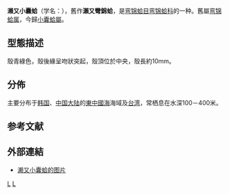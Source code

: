 {{Speciesbox
 | taxon = Saccella sematensis
 | authority = (Suzuki & Ishizuka, 1943)
 | synonyms_ref = {{r|WoRMS_506435|WoRMS_867133}}
 | synonyms =
* ''Nuculana confusa sematensis'' {{small|Suzuki & Ishizuka, 1943}}{{r|WoRMS_506435}}
* ''Nuculana sematensis'' {{small|Suzuki & Ishizuka, 1943}}{{r|shell_2143 |WoRMS_506435}}
}}

'''濑又小囊蛤'''（学名：''{{lang|la|Saccella sematensis}}''），舊作'''瀨又彎錦蛤'''，是[[弯锦蛤目|弯锦蛤目]][[弯锦蛤科|弯锦蛤科]]的一种{{r|shell_2143}}。舊屬[[弯锦蛤属|弯锦蛤属]]{{r|shell_2143}}，今歸[[小囊蛤屬|小囊蛤屬]]{{r|WoRMS_867133}}。

==型態描述==
殼青綠色，殼後緣呈吻狀突起，殼頂位於中央，殼長約10mm。

==分佈==
主要分布于[[韩国|韩国]]{{r|shell_2143 |shelldoc_720090224017}}、[[中国大陆|中国大陆]]的[[東中國海|東中國海]]海域{{r|shell_2143 |shelldoc_420090220086_01}}及[[台湾|台湾]]{{r|shell_2143 |shelldoc_100295}}，常栖息在水深100－400米{{r|shell_2143}}。

==参考文献==
{{reflist|refs=
<ref name="shell_2143">{{cite web
 |url=http://shell.sinica.edu.tw/chinese/shellbase_detail.php?science_no=2143
 |title=国际贝库：濑又小囊蛤
 |publisher=台湾贝类资料库
 |accessdate=2009-08-11
 |archive-date=2017-12-01
 |archive-url=https://web.archive.org/web/20171201034618/http://shell.sinica.edu.tw/chinese/shellbase_detail.php?science_no=2143
 |dead-url=no
 }}</ref>
<ref name="shelldoc_100295">{{shelldoc_100295}}</ref>
<ref name="shelldoc_420090220086_01">{{shelldoc_420090220086_01}}</ref>
<ref name="shelldoc_720090224017">{{shelldoc_720090224017}}</ref>
<ref name="WoRMS_506435">{{WoRMS |id=506435
 |title=''Nuculana sematensis''  Suzuki & Ishizuka, 1943
 |last1=Sartori |first1=André F.
 |last2=Tran    |first2=Bastien
 |date=2016-01-06 |access-date=2017-12-08 }}</ref>
<ref name="WoRMS_867133">{{WoRMS |id=867133
 |title=''Saccella sematensis''  Suzuki & Ishizuka, 1943
 |last1=Sartori |first1=André F.
 |date=2016-01-06 |access-date=2017-12-08 }}</ref>
}}

==外部連結==
* [https://livedoor.blogimg.jp/kudamaki2019/imgs/1/1/11167331.jpg 濑又小囊蛤的图片]

{{Taxonbar}}
[[Category:小囊蛤属|L]]
[[Category:1943年描述的动物|L]]